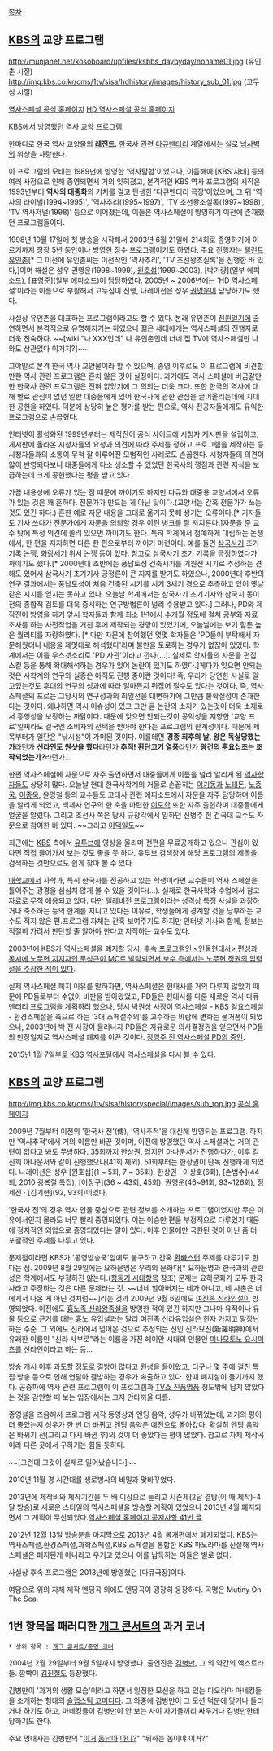 [[목차]]
== [[KBS]]의 교양 프로그램 ==
http://munjanet.net/kosoboard/upfiles/ksbbs_daybyday/noname01.jpg
(유인촌 시절)
http://img.kbs.co.kr/cms/1tv/sisa/hdhistory/images/history_sub_01.jpg
(고두심 시절)

[http://www.kbs.co.kr/end_program/1tv/sisa/history/ 역사스페셜 공식 홈페이지]
[http://www.kbs.co.kr/end_program/1tv/sisa/hdhistory/ HD 역사스페셜 공식 홈페이지]

[[KBS]]에서 방영했던 역사 교양 프로그램. 

한마디로 한국 역사 교양물의 '''[[레전드]].''' 한국사 관련 [[다큐멘터리]] 계열에서는 실로 [[넘사벽]]의 위상을 자랑한다.

이 프로그램의 모태는 1989년에 방영한 '역사탐험'이었으나, 이듬해에 [KBS 사태] 등의 여러 사정으로 인해 종영되면서 거의 잊혀졌고, 본격적인 KBS 역사 프로그램의 시작은 1993년부터 '''역사의 대중화'''의 기치를 걸고 탄생한 '다큐멘터리 극장'이었으며, 그 뒤 '역사의 라이벌(1994~1995)', '역사추리(1995~1997)', 'TV 조선왕조실록(1997~1998)', 'TV 역사저널(1998)' 등으로 이어졌는데, 이들은 역사스페셜이 방영하기 이전에 존재했던 프로그램들이다.

1998년 10월 17일에 첫 방송을 시작해서 2003년 6월 21일에 214회로 종영하기에 이르기까지 장장 5년 동안이나 방영한 장수 프로그램이기도 하였다. 주요 진행자는 [[탤런트]] [[유인촌]][* 그 이전에 유인촌씨는 이전작인 '역사추리', 'TV 조선왕조실록'을 진행한 바 있다,]이며 해설은 성우 권영운(1998~1999), [[원호섭]](1999~2003), [박기량](일부 에피소드), [표영준](일부 에피소드)이 담당하였다. 2005년 ~ 2006년에는 'HD 역사스페셜'이라는 이름으로 부활해서 고두심이 진행, 나레이션은 성우 [[권영운]]이 담당하기도 했다.

사실상 유인촌을 대표하는 프로그램이라고도 할 수 있다. 본래 유인촌이 [[전원일기]]에 출연하면서 본격적으로 유명해지기는 하였으나 젊은 세대에게는 역사스페셜의 진행자로 더욱 친숙하다. ~~[wiki:"나 XXX인데" 나 유인촌인데 너네 집 TV에 역사스페셜만 나와도 상관없다 이거지?]~~

그야말로 본격 한국 역사 교양물이라 할 수 있으며, 종영 이후로도 이 프로그램에 비견할만한 역사 관련 프로그램은 흔치 않은 것이 실정이다. 과거에도 역사 스페셜에 버금갈만한 한국사 관련 프로그램은 전혀 없었기에 그 의의는 더욱 크다. 또한 한국의 역사에 대해 별로 관심이 없던 일반 대중들에게 있어 한국사에 관한 관심을 끌어올리는데에 지대한 공헌을 하였다. 덕분에 상당히 높은 평가를 받는 편으로, 역사 전공자들에게도 유익한 프로그램으로 손꼽혔다.

인터넷이 활성화된 1999년부터는 제작진이 공식 사이트에 시청자 게시판을 설립하고, 게시판에 올라온 시청자들의 요청과 의견에 따라 주제를 정하고 프로그램을 제작하는 등 시청자들과의 소통이 무척 잘 이루어진 모범적인 사례로도 손꼽힌다. 시청자들의 의견이 많이 반영되다보니 대중들에게 다소 생소할 수 있었던 한국사의 쟁점과 관련 지식을 보급하는데 크게 공헌했다는 평을 받고 있다.

가끔 내용상에 오류가 있는 점 때문에 까이기도 하지만 다큐와 대중용 교양서에서 오류가 있는 것은 꽤 흔하다. 전문가가 만드는 게 아닌 탓이다.(교양서는 간혹 전문가가 쓰는 것도 있긴 하다.) 흔한 예로 자문 내용을 그대로 옮기지 못해 생기는 오류이다.[* 기자들도 기사 쓰다가 전문가에게 자문을 의뢰할 경우 이런 병크를 잘 저지른다.]자문을 준 교수 탓에 특정 의견에 쏠려 있으면 까이기도 한다. 특히 학계에서 첨예하게 대립하는 논쟁에서, 한 편을 지지하면 다른 한 편으로부터 까이기 마련이다. 예를 들면 [[삼국사기]] 초기기록 논쟁, [[화랑세기]] 위서 논쟁 등이 있다. 참고로 삼국사기 초기 기록을 긍정하였다가 까이기도 했다.[* 2000년대 초반에는 풍납토성 건축시기를 기원전 시기로 추정하는 견해도 있어서 삼국사기 초기기사 긍정론이 큰 지지를 받기도 하였으나, 2000년대 후반의 연구 결과에서는 풍납토성이 처음 건축된 시기를 서기 3세기 경으로 추측하고 있어 옛날같은 지지를 얻지는 못하고 있다. 오늘날 학계에서는 삼국사기 초기기사와 삼국지 동이전의 종합적 검토를 더욱 중시하는 연구방법론이 널리 수용받고 있다.] 그러나, PD와 제작진이 방영을 하기 앞서 학자들과 함께 최소 1년에서 수개월 정도에 걸쳐 공부와 자료 조사를 하는 사전작업을 거친 후에 제작되는 경향이 있었기에, 오늘날에는 보기 힘든 높은 퀄리티를 자랑하였다.  [* 다만 자문에 참여했던 몇몇 학자들은 'PD들이 부탁해서 자문해줬더니 내용을 제멋대로 해석했다'라며 불만을 토로하는 경우가 없잖아 있었다. 학계에서는 이를 우스갯소리로 'PD 사관'이라고 깐다(...). 실제로 학자들의 자문을 편집 스킬 등을 통해 확대해석하는 경우가 있어 논란이 있기도 하였다.]게다가 잊으면 안되는 것은 사학계의 연구와 실증은 아직도 진행 중이란 것이다! 즉, 우리가 당연한 사실로 알고있는것도 후대의 연구의 성과에 따라 얼마든지 뒤집어 질수도 있다는 것이다. 즉, 역사스페셜의 프로는 그당시의 연구성과의 최일선을 대변하기에 그만큼 불확실성이 존재한다는 것이다. 왜냐하면 역시 이슈성이 있고 그만 큼 논란의 소지가 있는것이 더욱 소재로서 흥행성을 보장하는 까닭이다. 때문에 잊으면 안되는것이 공익성을 지향한 '교양 프로'일찌라도 결국엔 소비자의 선택을 받아야 한다는 프로그램의 한계성이다.
때문에 제목부터가 일단은 "낚시성"이 가미된 것이다. 이를테면  '''경종 최후의 날, 왕은 독살당했는가'''라던가 '''신라인도 원샷을 했다'''라던가 '''추적! 환단고기 열풍'''라던가 '''왕건의 훈요십조는 조작되었는가?'''라던가...

한편 역사스페셜에 자문으로 자주 출연하면서 대중들에게 이름을 널리 알리게 된 [[역사학자]]들도 상당히 많다. 오늘날 현대 한국사학계의 거물로 손꼽히는 [[이기동]]과 [[노태돈]], [[노중국]], [[이종욱]], 윤명철 등의 교수들도 고대사 관련 에피소드에서 자문을 자주 담당하며 이름을 알리게 되었고, 백제사 연구의 한 축을 마련한 [[이도학]] 또한 자주 출현하며 대중들에게 얼굴을 알렸다. 그리고 조선사 쪽은 당시 규장각에서 일하던 신병주 현 건국대 교수도 자문으로 참여한 바 있다. ~~그리고 [[이덕일]]도~~

최근에는 [[KBS]] 측에서 [[유투브]]에 영상을 올리며 전편을 무료공개하고 있으니 관심이 있다면 직접 들어가서 보는 것도 좋을 듯 하다. 유투브 검색창에 해당 프로그램의 제목을 검색하는 것만으로도 쉽게 찾아 볼 수 있다. 

[[대학교]]에서 사학과, 특히 한국사를 전공하고 있는 학생이라면 교수들이 역사 스페셜을 틀어주는 광경을 심심치 않게 볼 수 있을 것이다(...). 실제로 한국사학과 수업에서 참고 자료로 무척 애용되고 있다. 다만 텔레비전 프로그램이라는 성격상 특정 사실을 과장하거나 축소하는 등의 한계를 지니고 있다는 이유로, 학생들에게 경계할 것을 당부하는 교수도 적지 않은 편.프로그램 자체는 간혹 보여주기도 하지만 인터넷 기사와 함께, 정보는 적절히 가려서 판단할 줄 알아야 한다고 지적하는 교수도 있다.

2003년에 KBS가 역사스페셜을 폐지할 당시, [http://impeter.tistory.com/1539 후속 프로그램인 <인물현대사> 편성과 동시에 노무현 지지자인 문성근이 MC로 발탁되면서 보수 측에서는 노무현 정권의 압력설을 주장한 적이 있다].

실제 역사스페셜 폐지 이유를 말하자면, 역사스페셜은 현대사를 거의 다루지 않았기 때문에 PD들로부터 수없이 비판을 받아왔었고, PD들은 현대사를 다룬 새로운 역사 다큐멘터리 프로그램을 계획하려 했으나, 당시 박권상 사장이 역사스페셜 - KBS 일요스페셜 - 환경스페셜을 축으로 하는 '3대 스페셜주의'를 고수하는 바람에 변화는 물거품이 되었으나, 2003년에 박 전 사장이 물러나자 PD들은 자유로운 의사결정권을 얻으면서 PD들의 만장일치로 역사스페셜 폐지를 이끈 것이다. [http://news.donga.com/View?gid=7956209&date=20030620 장영주 전 역사스페셜 PD의 증언].

2015년 1월 7일부로 [http://history.kbs.co.kr/web KBS 역사포털]에서 역사스페셜을 다시 볼 수 있다.

== [[KBS]]의 교양 프로그램 ==
http://img.kbs.co.kr/cms/1tv/sisa/historyspecial/images/sub_top.jpg
[http://www.kbs.co.kr/1tv/sisa/historyspecial/ 공식 홈페이지]

2009년 7월부터 이전의 '한국사 전'(傳), '역사추적'을 대신해 방영되는 프로그램. 하지만 '역사추적'에서 거의 이름만 바꾼 것이며, 이전에 방영했던 역사 스페셜과는 거의 관련이 없다고 봐도 무방하다. 35회까지 한상권, 엄지인 아나운서가 진행하다가, 이후 김진희 아나운서와 같이 진행했으나(41회 제외), 51회부터는 한상권이 단독 진행하게 되었다. 
나레이션은 성우 [원호섭](1 ~ 5회, 7 ~ 35회), 한상권 · 이상호(6회), [손범수](44회, 2010 광복절 특집), [이정구](36 ~ 43회, 45회), 권영운(46~91회, 93~126회), 정세진 · [김기현](92, 93회)이었다.

'한국사 전'의 경우 역사 인물 중심으로 관련 정보를 소개하는 프로그램이었지만 무슨 이유에서인지 몰라도 너무 빨리 종영되었다. 이는 이승만 편을 부정적으로 다루었기 때문에 정치적인 외압으로 종영되었다는 말이 있다. 이후 인물에만 국한된 것이 아닌 좀 더 포괄적인 주제를 다루고 있다.

문제점이라면 KBS가 '공영방송국'임에도 불구하고 간혹 [[환빠]]스런 주제를 다루기도 한다는 점. 2009년 8월 29일에는 요하문명은 우리의 문화다[* 요하문명과 한국과의 관련성은 학계에서도 부정하진 않는다.([[청동기 시대]]항목 참조) 문제는 요하문화가 모두 한국사라고 주장하는 것은 다른 문제라는 것. ~~너네 할아버지는 네가 아니고, 네 사촌은 너에게서 나온 게 아닌 것처럼~~]라는 것과 2009년 9월 6일에도  [[여진족 신라인설]]이 방영되었다. 이전에도 [[흉노족 신라왕족설]]을 방영한 적이 있긴 하지만 그나마 유적이나 유물 등으로 근거를 대는 [[흉노]] 유입설과는 달리 여진족 신라유입설은 한자 가지고 말장난하는 수준. 그 외에도 신라에서 넘어온 것으로 추정되는 신인 신라묘진(新羅明神)에서 유래한 이름인 "신라 사부로"라는 이름을 가진 헤이안 시대의 인물인 [[미나모토노 요시미츠]]를 신라인이라고 하는 등...

방송 개시 이후 과도할 정도로 결방이 많다고 원성을 들어왔고, 더구나 몇 주에 걸친 특집 방송 등으로 인해 연달아 결방하는 경우가 속출하고 있다. 한때 폐지설이 돌기까지 했다. 공중파에 역사 관련 프로그램이 이 프로그램과 [[TV쇼 진품명품]] 정도밖에 남지 않았다는 것을 감안할 때 보는 입장에서는 그저 안타까울 따름.

종영설을 즈음해서 프로그램 시작 동영상과 엔딩 음악, 성우가 바뀌었는데, 과거의 평이 더 좋았는지 성우가 한 번 더 바뀌고 엔딩 음악은 예전으로 돌아갔다. 확실히 엔딩 음악은 바뀌기 전(그리고 다시 바뀐 후)의 것이 더 좋았다는 평이 많았다. 참고로 자체 제작곡이라 다른 곳에서 구하기는 힘들 듯하다.

{{{#!html
<iframe width="560" height="315" src="//www.youtube.com/embed/y3yv7q9x8q4" frameborder="0" allowfullscreen></iframe>
}}}
~~[그런데 그것이 실제로 일어났습니다]~~

2010년 11월 경 시간대를 생로병사의 비밀과 맞바꾸었다.

2013년에 제작비와 제작기간을 두 배 이상으로 늘리고 시즌제(2달 결방(이 때 제작)-4달 방송)로 새로운 스타일의 역사스페셜을 방송할 계획이 있었으나 2013년 4월 폐지되면서 그 계획이 무산되었다.[http://www.kbs.co.kr/1tv/sisa/historyspecial/apply/notice/index.html 역사스페셜 홈페이지 공지사항 41번 글]

2012년 12월 13일 방송분을 마지막으로 2013년 4월 봄개편에서 폐지되었다. KBS는 역사스페셜,환경스페셜,과학스페셜,KBS 스페셜을 통합한 KBS 파노라마를 신설해 역사스페셜은 폐지된게 아니라고 우기고 있으나 이를 납득하는 이들은 별로 없다.

사실상 후속 프로그램은 2013년에 방영했던 [다큐극장]이다. 

여담으로 위의 자체 제작 엔딩곡 외에도 엔딩곡이 굉장히 웅장하다. 곡명은 Mutiny On The Sea.

== 1번 항목을 패러디한 [[개그 콘서트]]의 과거 코너 ==
 * 상위 항목 : [[개그 콘서트/종영 코너]]

{{{#!html
<iframe width="420" height="315" src="//www.youtube.com/embed/wQHA23iLh7k" frameborder="0" allowfullscreen></iframe>
}}}
2004년 2월 29일부터 9월 5일까지 방영했다. 출연진은 [[김병만]], 그 외 약간의 엑스트라들. 깜빡이 [[김진철]]도 등장했다.

김병만이 '과거의 생활 모습'이라고 하면서 일정한 모션을 하고 있는 디오라마 마네킹들을 소개하는 형태의 [[슬랩스틱 코미디]]다. 그 와중에 김병만이 그 모션 덕분에 맞거나 들리거나 하기도 하고, 마네킹들이 김병만이 안 보는 사이 자기들끼리 싸우거나 김병만한테 당하기도 한다.

주요 명대사는 김병만의 "[[인종차별|이거]] [[동남아시아|동남아]] [[인종차별|아냐?]]" "뭐하는 놈이야 이거?"
